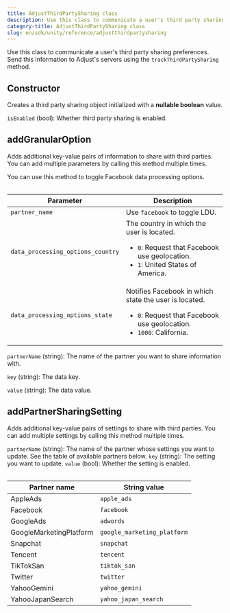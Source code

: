 ```yaml
---
title: AdjustThirdPartySharing class
description: Use this class to communicate a user's third party sharing preferences.
category-title: AdjustThirdPartySharing class
slug: en/sdk/unity/reference/adjustthirdpartysharing
---
```



Use this class to communicate a user's third party sharing preferences. Send this information to Adjust's servers using the `trackThirdPartySharing` method.

<Function>

## Constructor

Creates a third party sharing object initialized with a **nullable boolean** value.

<slot slot="signature">


<Constructor />

</slot>

<slot slot="snippet">


<InitTrue />

</slot>

<slot slot="parameters">

`isEnabled` (bool): Whether third party sharing is enabled.

</slot>

</Function>

<Function>

## addGranularOption

Adds additional key-value pairs of information to share with third parties. You can add multiple parameters by calling this method multiple times.

<slot slot="signature">


<AddGranularOptionSig />

</slot>

<slot slot="snippet">


<AddGranularOption />

You can use this method to toggle Facebook data processing options.


<Facebook />

<Table>

| Parameter                         | Description                                                                                                                                    |
| --------------------------------- | ---------------------------------------------------------------------------------------------------------------------------------------------- |
| `partner_name`                    | Use `facebook` to toggle LDU.                                                                                                                  |
| `data_processing_options_country` | The country in which the user is located.<ul><li>`0`: Request that Facebook use geolocation.</li><li>`1`: United States of America.</li></ul>  |
| `data_processing_options_state`   | Notifies Facebook in which state the user is located.<ul><li>`0`: Request that Facebook use geolocation.</li><li>`1000`: California.</li></ul> |

</Table>

</slot>

<slot slot="parameters">

`partnerName` (string): The name of the partner you want to share information with.

`key` (string): The data key.

`value` (string): The data value.

</slot>

</Function>

<Function>

## addPartnerSharingSetting

Adds additional key-value pairs of settings to share with third parties. You can add multiple settings by calling this method multiple times.

<slot slot="signature">


<AddPartnerSharingSettingSig />

</slot>

<slot slot="snippet">


<AddPartnerSharingSetting />

</slot>

<slot slot="parameters">

`partnerName` (string): The name of the partner whose settings you want to update. See the table of available partners below.
`key` (string): The setting you want to update.
`value` (bool): Whether the setting is enabled.

<Table>

| Partner name            | String value                |
| ----------------------- | --------------------------- |
| AppleAds                | `apple_ads`                 |
| Facebook                | `facebook`                  |
| GoogleAds               | `adwords`                   |
| GoogleMarketingPlatform | `google_marketing_platform` |
| Snapchat                | `snapchat`                  |
| Tencent                 | `tencent`                   |
| TikTokSan               | `tiktok_san`                |
| Twitter                 | `twitter`                   |
| YahooGemini             | `yahoo_gemini`              |
| YahooJapanSearch        | `yahoo_japan_search`        |

</Table>

</slot>

</Function>
